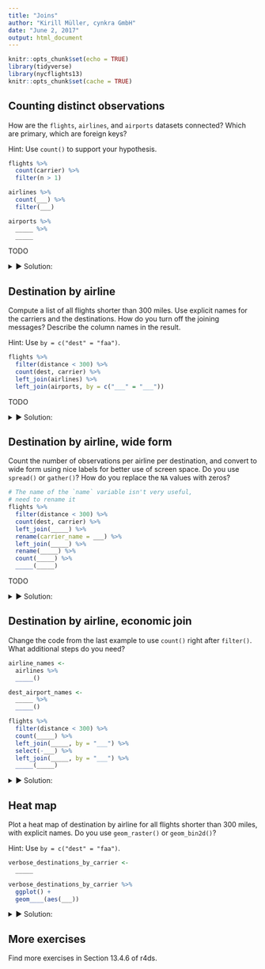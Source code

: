 ```yaml
---
title: "Joins"
author: "Kirill Müller, cynkra GmbH"
date: "June 2, 2017"
output: html_document
---
```


```r
knitr::opts_chunk$set(echo = TRUE)
library(tidyverse)
library(nycflights13)
knitr::opts_chunk$set(cache = TRUE)
```

## Counting distinct observations

How are the `flights`, `airlines`, and `airports` datasets connected? Which are primary, which are foreign keys?

Hint: Use `count()` to support your hypothesis.
    
```r
flights %>%
  count(carrier) %>%
  filter(n > 1)

airlines %>%
  count(___) %>%
  filter(___)

airports %>%
  _____ %>%
  _____
```

TODO

<details>
<summary>&#x25BA; Solution:</summary>
```r
airlines %>%
  count(carrier) %>% 
  filter(n > 1)
```

```r
airports %>%
  count(faa) %>%
  filter(n > 1)
```
</details>

## Destination by airline

Compute a list of all flights shorter than 300 miles. Use explicit names for the carriers and the destinations. How do you turn off the joining messages? Describe the column names in the result.

Hint: Use `by = c("dest" = "faa")`.
    
```r
flights %>% 
  filter(distance < 300) %>%
  count(dest, carrier) %>%
  left_join(airlines) %>%
  left_join(airports, by = c("___" = "___"))
```

TODO

<details>
<summary>&#x25BA; Solution:</summary>
```r
flights %>% 
  filter(distance < 300) %>%
  left_join(airlines, by = "carrier") %>%
  left_join(airports, by = c("dest" = "faa"))
```
</details>

## Destination by airline, wide form

Count the number of observations per airline per destination, and convert to wide form using nice labels for better use of screen space. Do you use `spread()` or `gather()`? How do you replace the `NA` values with zeros?
    
```r
# The name of the `name` variable isn't very useful,
# need to rename it
flights %>% 
  filter(distance < 300) %>%
  count(dest, carrier) %>%
  left_join(_____) %>%
  rename(carrier_name = ___) %>%
  left_join(_____) %>%
  rename(_____) %>%
  count(_____) %>%
  _____(_____)
```

TODO

<details>
<summary>&#x25BA; Solution:</summary>
```r
flights %>% 
  filter(distance < 300) %>%
  left_join(airlines, by = "carrier") %>%
  rename(carrier_name = name) %>%
  left_join(airports, by = c("dest" = "faa")) %>% 
  rename(airport_name = name) %>%
  count(carrier_name, airport_name) %>%
  spread(carrier_name, n)
```
</details>

## Destination by airline, economic join

Change the code from the last example to use `count()` right after `filter()`. What additional steps do you need?
    
```r
airline_names <-
  airlines %>%
  _____()

dest_airport_names <-
  _____ %>%
  _____()

flights %>% 
  filter(distance < 300) %>%
  count(_____) %>% 
  left_join(_____, by = "___") %>%
  select(-___) %>% 
  left_join(_____, by = "___") %>% 
  _____(_____)
```

<details>
<summary>&#x25BA; Solution:</summary>
```r
airline_names <-
  airlines %>%
  rename(carrier_name = name)

dest_airport_names <-
  airports %>%
  select(dest = faa, airport_name = name)

verbose_destinations_by_carrier <-
  flights %>% 
  filter(distance < 300) %>%
  count(carrier, dest) %>% 
  left_join(airline_names, by = "carrier") %>%
  select(-carrier) %>% 
  left_join(dest_airport_names, by = "dest") %>% 
  select(-dest)

verbose_destinations_by_carrier
```
</details>

## Heat map

Plot a heat map of destination by airline for all flights shorter than 300 miles, with explicit names. Do you use `geom_raster()` or `geom_bin2d()`?

Hint: Use `by = c("dest" = "faa")`.
    
```r
verbose_destinations_by_carrier <-
  _____

verbose_destinations_by_carrier %>% 
  ggplot() +
  geom____(aes(___))
```

<details>
<summary>&#x25BA; Solution:</summary>
```r
verbose_destinations_by_carrier %>%
  ggplot() +
  geom_raster(aes(airport_name, carrier_name, fill = n)) +
  ggpubr::rotate_x_text()
  # theme(axis.text.x = element_text(angle = 90, hjust = 1, vjust = 0.5))
```
</details>

## More exercises

Find more exercises in Section 13.4.6 of r4ds.

